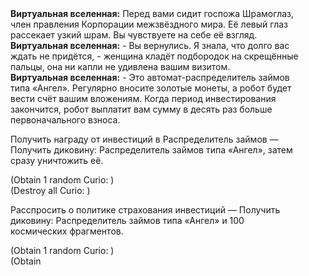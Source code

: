 {{Диалог Начало}}
:'''Виртуальная вселенная:''' Перед вами сидит госпожа Шрамоглаз, член правления Корпорации межзвёздного мира. Её левый глаз рассекает узкий шрам. Вы чувствуете на себе её взгляд.
:'''Виртуальная вселенная:''' - Вы вернулись. Я знала, что долго вас ждать не придётся, - женщина кладёт подбородок на скрещённые пальцы, она ни капли не удивлена вашим визитом.
:'''Виртуальная вселенная:''' - Это автомат-распределитель займов типа «Ангел». Регулярно вносите золотые монеты, а робот будет вести счёт вашим вложениям. Когда период инвестирования закончится, робот выплатит вам сумму в десять раз больше первоначального взноса.
:{{Диалог|Звезда}} Получить награду от инвестиций в Распределитель займов &mdash; Получить диковину: Распределитель займов типа «Ангел», затем сразу уничтожить её.
:;(Obtain 1 random Curio&colon; {{Item|Angel-type I.O.U. Dispenser|20|type=Curio}})
:;(Destroy all Curio&colon; {{Item|Angel-type I.O.U. Dispenser|20|type=Curio}})
:{{Диалог|Звезда}} Расспросить о политике страхования инвестиций &mdash; Получить диковину: Распределитель займов типа «Ангел» и 100 космических фрагментов.
:;(Obtain 1 random Curio&colon; {{Item|Angel-type I.O.U. Dispenser|20|type=Curio}})
:;(Obtain {{Предмет|Космические фрагменты|20|x=100}}
{{Диалог Конец}}